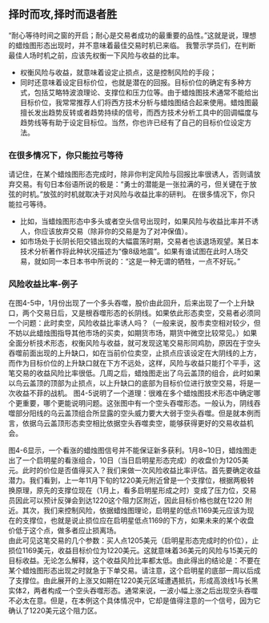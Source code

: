 
## 择时而攻,择时而退者胜
“耐心等待时间之窗的开启；耐心是交易者成功的最重要的品性。”这就是说，理想的蜡烛图形态出现时，并不意味着最佳交易时机已来临。
我警示学员们，在判断最佳人场时机之前，应该先权衡一下风险与收益的比率。

* 权衡风险与收益，就意味着设定止损点，这是控制风险的手段；
* 同时还意味着设定目标价位，也就是潜在的回报。目标价位的确定有多种方式，包括艾略特波浪理论、支撑位和压力位等。由于蜡烛图技术通常不能给出目标价位，我常常推荐人们将西方技术分析与蜡烛图结合起来使用。蜡烛图最擅长发出趋势反转或者趋势持续的信号，而西方技术分析工具中的回调幅度与趋势线等有助于设定目标位。当然，你也许已经有了自己的目标价位设定方法。

### 在很多情况下，你只能拉弓等待
请记住，在某个蜡烛图形态完成时，除非你判定风险与回报比率很诱人，否则请放弃交易。有句日本俗语所说的极是：“勇士的潜能是一张拉满的弓，但关键在于放弦的时机。”放弦的时机就取决于对风险与收益比率的研判。
在很多情况下，你只能拉弓等待。
* 比如，当蜡烛图形态中多头或者空头信号出现时，如果风险与收益比率并不诱人，你应该放弃交易（除非你的交易是为了对冲保值）。
* 如市场处于长阴长阳交错出现的大幅震荡时期，交易者也该退场观望。某日本技术分析著作将此种状况描述为“像8级地震”。如果有谁试图在此时人场交易，就如同一本日本书中所说的：“这是一种无谓的牺牲，一点不好玩。”

### 风险收益比率-例子
在图4-5中，1月份出现了一个多头吞噬，股价由此回升，后来出现了一个上升缺口，两个交易日后，又是根吞噬形态的长阴线。如果依此形态卖空，交易者必须同一个问题：此时卖空，风险收益比率诱人吗？（一般来说，股市卖空相对较少，但不妨以此蜡烛图指导其他市场的买卖，如期货市场，期货中微空比较常见。）如果全面分析技术形态，权衡风险与收益，就可发现这笔交易形同鸡肋，原因在于空头吞噬前面出现的上升缺口，如在当前价位卖空，止损点应该设定在大阴线的上方，而作为目标价位的上升缺口就在下方不远处，这样，风险与收益只能打个平手，这笔交易的收益风险比率很低。几周之后，蜡烛图走出了乌云盖顶的组合，此时如果以鸟云盖顶的顶部为止损点，以上升缺口的底部为目标价位进行放空交易，将是一次收益不菲的战机。
图4-5说明了一个道理：很难在多个蜡烛图技术形态中确定哪个更重要，哪个更能说明问题。这张图中有一个空头吞噬形态。一般认为，阴线吞噬部分阳线的乌云盖顶组合所显露的空头威力要大大弱于空头吞噬。但是就本例而言，依据乌云盖顶形态卖空相比依据空头吞噬卖空，能够获得更好的交易收益机会。

<ImageRender alt='test1' width='50%' height='auto' path='/trader/0-opp.png' />

图4-6显示，一个看涨的蜡烛图信号并不能保证新多获利。1月8~10日，蜡烛图走出了一个启明星的看涨组合，10日（当日启明星形态完成）的收盘价为1205美元。此时的价位是否值得买入？我们来做一次风险收益比率评估。首先要确定收益潜力。我们看到，上一年11月下旬的1220美元附近曾是一个支撑位，根据两极转换原理，原先的支撑位现在（1月上，看多启明星形成之时）变成了压力位，交易员因此可以预计反弹会到达1220这个阻力区附近，因此目标价格也就在1220 附近。其次，我们来控制风险，依据蜡烛图理论，启明星的低点1169美元应该为现在的支撑位，也就是说止损位应在启明星低点1169的下方，如果未来的某个收盘价低于这个点，做多者应止损离场。<br/>
由此可见这笔交易的几个参数：买人点1205美元（启明星形态完成时的价位），止损位1169美元，收益目标价位为1220美元。这就意味着36美元的风险与15美元的目标收益。无论怎么解释，这个收益风险比率都太低。由此得出的结论是：不要在某个蜡烛图形态出现之时就急于下单交易。请注意，这个启明星的底部一周以后成了支撑位。由此展开的上涨又如期在1220美元区域遭遇抵抗，形成高浪线1与长黑实体2，两者构成一个空头吞噬形态。通常来说，一波小幅上涨之后出现空头吞噬不必太在意。但是，在本例这个具体情况中，它却是值得注意的一个信号，因为它确认了1220美元这个阻力区。

<ImageRender alt='test1' width='50%' height='auto' path='/trader/0-opp1.png' />
